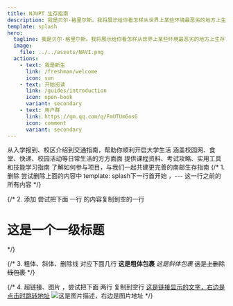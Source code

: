 ```yaml
---
title: NJUPT 生存指南
description: 我是贝尔·格里尔斯。我将展示给你看怎样从世界上某些环境最恶劣的地方上生存下来。
template: splash
hero:
  tagline: 我是贝尔·格里尔斯。我将展示给你看怎样从世界上某些环境最恶劣的地方上生存下来。
  image:
    file: ../../assets/NAVI.png
  actions:
    - text: 我是新生
      link: /freshman/welcome
      icon: sun
    - text: 开始阅读
      link: /guides/introduction
      icon: open-book
      variant: secondary
    - text: 用户群
      link: https://qm.qq.com/q/FmUTUm6osG
      icon: comment
      variant: secondary
---
```





<CardGrid>
    <Card title="新生篇" icon="rocket">
        从入学报到、校区介绍到交通指南，帮助你顺利开启大学生活
    </Card>
    <Card title="生活篇" icon="homebrew">
        涵盖校园网、食堂、快递、校园活动等日常生活的方方面面
    </Card>
    <Card title="学习篇" icon="sun">
        提供课程资料、考试攻略、实用工具和技能学习指南
    </Card>
    <Card title="贡献指南" icon="vim">
        了解如何参与项目，与我们一起共建更完善的南邮生存指南
    </Card>
</CardGrid>
{/*
1. 删除
尝试删除上面的内容中 template: splash下一行首开始 ，--- 这一行之前的所有内容
*/}

{/*
2. 添加 尝试把下面 一行 的内容复制到空的一行
# 这是一个一级标题
*/}



{/*
3. 粗体、斜体、删除线 对应下面几行
**这是粗体包裹**
*这是斜体包裹*
~~这是上删除线包裹~~
*/}


{/*
4. 超链接、图片 ，尝试把下面 两行 复制到空行
[这是链接显示的文字，右边是点击时跳转地址](https://njuptnavi.top/)
![这是图片描述，右边是图片地址](https://njuptnavi.top/_astro/logo_2.AeHGjM4q.png)
*/}
